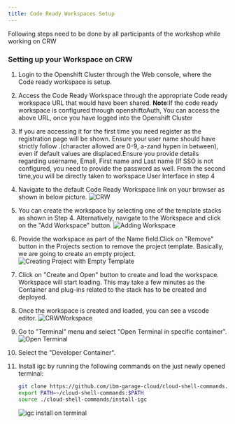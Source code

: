 ```yaml
---
title: Code Ready Workspaces Setup
---
```


<PageDescription>

Following steps need to be done by all participants of the workshop while working on CRW <Globals name="env" />

</PageDescription>


### Setting up your Workspace on CRW

1. Login to the Openshift Cluster through the Web console, where the Code ready workspace is setup.

2. Access the Code Ready Workspace through the appropriate Code ready workspace URL that would have been shared.
**Note**:If the code ready workspace is configured through openshiftoAuth, You can access the above URL, once you have logged into the Openshift Cluster

3. If you are accessing it for the first time you need register as the registration page will be shown.  Ensure your user name should have strictly follow .(character allowed are 0-9, a-zand hypen in between), 
even if default values are displaced.Ensure you provide details regarding username, Email, First name and Last name (If SSO is not configured, you need to provide the password as well.
From the second time,you will be directly taken to workspace User Interface in step 4

4. Navigate to  the default Code Ready Workspace link  on your browser as shown in below picture.
  ![CRW](images/CRW_HomePage.png)

5. You can create the workspace by selecting one of the template stacks as shown in Step 4. Alternatively, navigate to the Workspace and click on the "Add Workspace" button.
  ![Adding Workspace](images/AddWorkspace.png)

6. Provide the workspace as part of the Name field.Click on "Remove" button in the Projects section to remove the project template. 
Basically, we are going to create an empty project.
  ![Creating Project with Empty Template](images/CreatingNewWorkspace.png)

7. Click on "Create and Open" button to create and load the workspace. Workspace will start loading. This may take a few minutes as the Container and plug-ins related to the stack has to be created and deployed.

8. Once the workspace is  created and loaded, you can see a vscode editor.
  ![CRWWorkspace](images/CRWScreen.png)

9. Go to "Terminal" menu and select "Open Terminal in specific container".
  ![Open Terminal](images/OpeningTerminal.png)

10. Select the "Developer Container".

11. Install igc by running the following commands on the just  newly opened terminal:
    
    ```bash
    git clone https://github.com/ibm-garage-cloud/cloud-shell-commands.git
    export PATH=~/cloud-shell-commands:$PATH
    source ./cloud-shell-commands/install-igc
    ```
    ![igc install on terminal](images/igcInstall.png)




